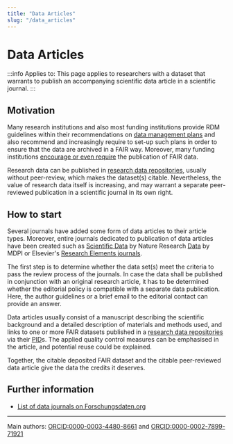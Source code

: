 ```yaml
---
title: "Data Articles"
slug: "/data_articles"
---
```

# Data Articles

:::info Applies to:
This page applies to researchers with a dataset that warrants to publish an accompanying scientific data article in a scientific journal.
:::

## Motivation
Many research institutions and also most funding institutions provide RDM guidelines within their recommendations on [data management plans](/docs/dmp/) and also recommend and increasingly require to set-up such plans in order to ensure that the data are archived in a FAIR way. Moreover, many funding institutions [encourage or even require](https://forschungsdaten.info/fr/praxis-kompakt/english-pages/funder-guidelines/) the publication of FAIR data.

Research data can be published in [research data repositories](/docs/repositories/), usually without peer-review, which makes the dataset(s) citable. Nevertheless, the value of research data itself is increasing, and may warrant a separate peer-reviewed publication in a scientific journal in its own right. 

## How to start

Several journals have added some form of data articles to their article types. Moreover, entire journals dedicated to publication of data articles have been created such as [Scientific Data](https://www.nature.com/sdata/) by Nature Research [Data](https://www.mdpi.com/journal/data) by MDPI or Elsevier's [Research Elements journals](https://www.elsevier.com/authors/tools-and-resources/research-elements-journals).  

The first step is to determine whether the data set(s) meet the criteria to pass the review process of the journals. In case the data shall be published in conjunction with an original research article, it has to be determined whether the editorial policy is compatible with a separate data publication. Here, the author guidelines or a brief email to the editorial contact can provide an answer. 

Data articles usually consist of a manuscript describing the scientific background and a detailed description of materials and methods used, and links to one or more FAIR datasets published in a [research data repositories](/docs/repositories/) via their [PID](/docs/pid/)s. The applied quality control measures can be emphasised in the article, and potential reuse could be explained. 

Together, the citable deposited FAIR dataset and the citable peer-reviewed data article give the data the credits it deserves. 

## Further information

- [List of data journals on Forschungsdaten.org](https://www.forschungsdaten.org/index.php/Data_Journals)

----
Main authors: [ORCID:0000-0003-4480-8661](https://orcid.org/0000-0003-4480-8661) and [ORCID:0000-0002-7899-71921](https://orcid.org/0000-0002-7899-7192)